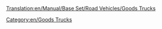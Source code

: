 [[Translation:en/Manual/Base Set/Road Vehicles/Goods Trucks]]
{{ru/Перевод|en/Manual/Base Set/Road Vehicles/Goods Trucks| 90}}


{{ru/Manual/Base Set/Road Vehicles/Дорожное транспортное средство|имя         = Грузовик Balogh
  |изоб        = en/Manual/Base Set/Road Vehicles/Balogh Goods Truck.png
  |цена        = 242,500 руб. ($8,774) 
  |скорость    = 48 км/ч
  |обслуж      = 23,300 руб./год
  |разработан  = 1935 год
  |срок        = 15
  |вместимость = 14 ящиков товара
}}
{{ru/Manual/Base Set/Road Vehicles/Дорожное транспортное средство|имя         = Грузовик Craighead
  |изоб        = en/Manual/Base Set/Road Vehicles/Craighead Goods Truck.png
  |цена        = нет данных ($10,660)  
  |скорость    = 88 км/ч (55 mph)
  |обслуж      = £787 
  |разработан  = 1974 год
  |срок        = 15
  |вместимость = 16 ящиков товара
}}
{{ru/Manual/Base Set/Road Vehicles/Дорожное транспортное средство|имя         = Грузовик Goss
  |изоб        = en/Manual/Base Set/Road Vehicles/Goss Goods Truck.png
  |цена        = нет данных ($11,480)  
  |скорость    = 112 км/ч (70 mph)
  |обслуж      = £1,125 ($2,250) 
  |разработан  = 2005 год
  |срок        = 15
  |вместимость = 18 crates of goods
}}
[[Category:en/Goods Trucks]]